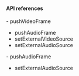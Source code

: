 <PlatformWrapper platform="electron">

#### API references
<ProductWrapper notAllowed="voice-calling">
- <Link to="{{Global.API_REF_ELECTRON_ROOT}}/class_imediaengine.html#api_imediaengine_pushvideoframe">pushVideoFrame</Link>

- <Link to="{{Global.API_REF_ELECTRON_ROOT}}/class_imediaengine.html#api_imediaengine_pushaudioframe0">pushAudioFrame</Link>

- <Link to="{{Global.API_REF_ELECTRON_ROOT}}/class_imediaengine.html#api_imediaengine_setexternalvideosource">setExternalVideoSource</Link>

- <Link to="{{Global.API_REF_ELECTRON_ROOT}}/class_imediaengine.html#api_imediaengine_setexternalaudiosource2">setExternalAudioSource</Link>
</ProductWrapper>

<ProductWrapper product="voice-calling">
- <Link to="{{Global.API_REF_ELECTRON_ROOT_VOICE_SDK}}/class_imediaengine.html#api_imediaengine_pushaudioframe0">pushAudioFrame</Link>

- <Link to="{{Global.API_REF_ELECTRON_ROOT_VOICE_SDK}}/class_imediaengine.html#api_imediaengine_setexternalaudiosource2">setExternalAudioSource</Link>
</ProductWrapper>
</PlatformWrapper>
